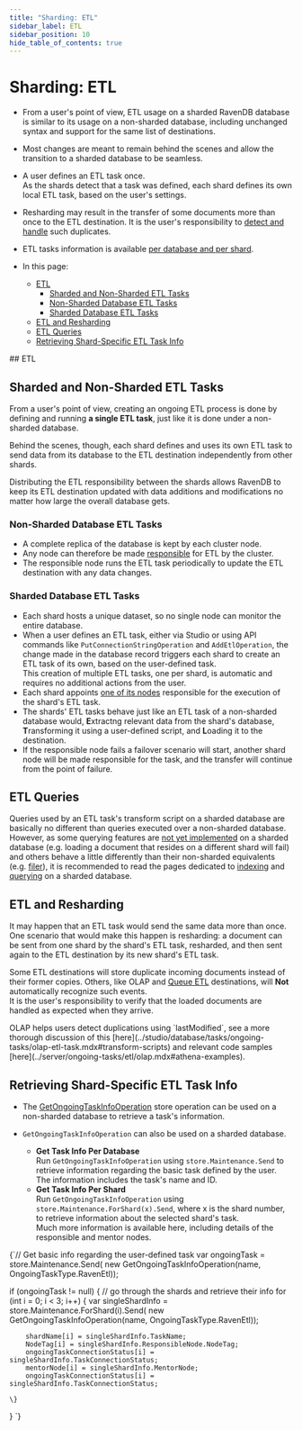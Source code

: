 ```yaml
---
title: "Sharding: ETL"
sidebar_label: ETL
sidebar_position: 10
hide_table_of_contents: true
---
```



# Sharding: ETL
<Admonition type="note" title="Note">

* From a user's point of view, ETL usage on a sharded RavenDB database 
  is similar to its usage on a non-sharded database, including unchanged 
  syntax and support for the same list of destinations.  
* Most changes are meant to remain behind the scenes and allow the 
  transition to a sharded database to be seamless.  
* A user defines an ETL task once.  
  As the shards detect that a task was defined, each shard defines 
  its own local ETL task, based on the user's settings.  
* Resharding may result in the transfer of some documents more than 
  once to the ETL destination. It is the user's responsibility to 
  [detect and handle](../sharding/etl.mdx#etl-and-resharding) such duplicates.  
* ETL tasks information is available [per database and per shard](../sharding/etl.mdx#retrieving-shard-specific-etl-task-info).  

* In this page:  
  * [ETL](../sharding/etl.mdx#etl)  
     * [Sharded and Non-Sharded ETL Tasks](../sharding/etl.mdx#sharded-and-non-sharded-etl-tasks)  
     * [Non-Sharded Database ETL Tasks](../sharding/etl.mdx#non-sharded-database-etl-tasks)  
     * [Sharded Database ETL Tasks](../sharding/etl.mdx#sharded-database-etl-tasks)  
  * [ETL and Resharding](../sharding/etl.mdx#etl-and-resharding)  
  * [ETL Queries](../sharding/etl.mdx#etl-queries)  
  * [Retrieving Shard-Specific ETL Task Info](../sharding/etl.mdx#retrieving-shard-specific-etl-task-info)  

</Admonition>
## ETL

## Sharded and Non-Sharded ETL Tasks

From a user's point of view, creating an ongoing ETL process is 
done by defining and running **a single ETL task**, just like it 
is done under a non-sharded database.  

Behind the scenes, though, each shard defines and uses its own 
ETL task to send data from its database to the ETL destination 
independently from other shards.  

Distributing the ETL responsibility between the shards allows 
RavenDB to keep its ETL destination updated with data additions 
and modifications no matter how large the overall database gets.  

### Non-Sharded Database ETL Tasks

* A complete replica of the database is kept by each cluster node.  
* Any node can therefore be made 
  [responsible](../server/clustering/distribution/highly-available-tasks.mdx#responsible-node) 
  for ETL by the cluster.  
* The responsible node runs the ETL task periodically to update 
  the ETL destination with any data changes.  
  
### Sharded Database ETL Tasks

* Each shard hosts a unique dataset, so no single node can 
  monitor the entire database.  
* When a user defines an ETL task, either via Studio or 
  using API commands like `PutConnectionStringOperation` 
  and `AddEtlOperation`, the change made in the database 
  record triggers each shard to create an ETL task of 
  its own, based on the user-defined task.  
  This creation of multiple ETL tasks, one per shard, is 
  automatic and requires no additional actions from the user.  
* Each shard appoints [one of its nodes](../sharding/overview.mdx#shard-replication) 
  responsible for the execution of the shard's ETL task.  
* The shards' ETL tasks behave just like an ETL task of 
  a non-sharded database would, **E**xtractng relevant 
  data from the shard's database, **T**ransforming it using 
  a user-defined script, and **L**oading it to the destination.  
* If the responsible node fails a failover scenario will start, 
  another shard node will be made responsible for the task, 
  and the transfer will continue from the point of failure.  



## ETL Queries

Queries used by an ETL task's transform script on a sharded 
database are basically no different than queries executed over 
a non-sharded database.  
However, as some querying features are 
[not yet implemented](../sharding/querying.mdx#unsupported-querying-features) 
on a sharded database (e.g. loading a document that resides 
on a different shard will fail) and others behave a little 
differently than their non-sharded equivalents (e.g. 
[filer](../sharding/querying.mdx#filtering-results-in-a-sharded-database)), 
it is recommended to read the pages dedicated to [indexing](../sharding/indexing.mdx) 
and [querying](../sharding/querying.mdx) on a sharded database.  



## ETL and Resharding

It may happen that an ETL task would send the same data more than once.  
One scenario that would make this happen is resharding: a document can 
be sent from one shard by the shard's ETL task, resharded, and then 
sent again to the ETL destination by its new shard's ETL task.  

Some ETL destinations will store duplicate incoming documents instead 
of their former copies. Others, like OLAP and [Queue ETL](../server/ongoing-tasks/etl/queue-etl/overview.mdx) 
destinations, will **Not** automatically recognize such events.  
It is the user's responsibility to verify that the loaded documents 
are handled as expected when they arrive.  

<Admonition type="note" title="Note">
OLAP helps users detect duplications using `lastModified`, see a more 
thorough discussion of this [here](../studio/database/tasks/ongoing-tasks/olap-etl-task.mdx#transform-scripts) 
and relevant code samples [here](../server/ongoing-tasks/etl/olap.mdx#athena-examples).  
</Admonition>



## Retrieving Shard-Specific ETL Task Info

* The [GetOngoingTaskInfoOperation](../client-api/operations/maintenance/ongoing-tasks/ongoing-task-operations.mdx) 
  store operation can be used on a non-sharded database to retrieve a task's information.  

* `GetOngoingTaskInfoOperation` can also be used on a sharded database.  
   * **Get Task Info Per Database**  
     Run `GetOngoingTaskInfoOperation` using `store.Maintenance.Send` 
     to retrieve information regarding the basic task defined by the user.  
     The information includes the task's name and ID.  
   * **Get Task Info Per Shard**  
     Run `GetOngoingTaskInfoOperation` using `store.Maintenance.ForShard(x).Send`, 
     where x is the shard number, to retrieve information about the selected 
     shard's task.  
     Much more information is available here, including details of the 
     responsible and mentor nodes.  
<TabItem value="get-shard-specific-info" label="get-shard-specific-info">
<CodeBlock language="csharp">
{`// Get basic info regarding the user-defined task
var ongoingTask = store.Maintenance.Send(
                new GetOngoingTaskInfoOperation(name, OngoingTaskType.RavenEtl));

if (ongoingTask != null)
\{
    // go through the shards and retrieve their info
    for (int i = 0; i < 3; i++)
    \{
        var singleShardInfo = store.Maintenance.ForShard(i).Send(
                new GetOngoingTaskInfoOperation(name, OngoingTaskType.RavenEtl));

        shardName[i] = singleShardInfo.TaskName;
        NodeTag[i] = singleShardInfo.ResponsibleNode.NodeTag;
        ongoingTaskConnectionStatus[i] = singleShardInfo.TaskConnectionStatus;
        mentorNode[i] = singleShardInfo.MentorNode;
        ongoingTaskConnectionStatus[i] = singleShardInfo.TaskConnectionStatus;

    \}
\}
`}
</CodeBlock>
</TabItem>  



